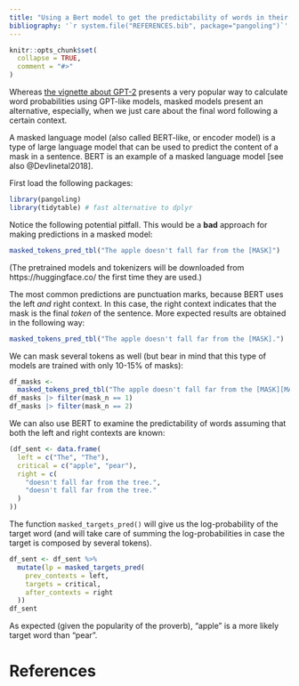 ```yaml
---
title: "Using a Bert model to get the predictability of words in their context"
bibliography: '`r system.file("REFERENCES.bib", package="pangoling")`'
---
```


```r
knitr::opts_chunk$set(
  collapse = TRUE,
  comment = "#>"
)
```


<!-- https://ropensci.org/blog/2019/12/08/precompute-vignettes/ -->

Whereas [the vignette about GPT-2](intro-gpt2.html) presents a very popular way 
to calculate word probabilities using GPT-like models, masked models present an
alternative, especially, when we just care about the final word following a 
certain context.

A masked language model (also called BERT-like, or encoder model) is a type of 
large language model  that can be used to predict the content of a mask in a 
sentence. BERT is an example of a masked language model 
[see also @Devlinetal2018].


First load the following packages:

```r
library(pangoling)
library(tidytable) # fast alternative to dplyr
```


Notice the following potential pitfall. This would be a **bad** approach for
making predictions in a masked model:

```r
masked_tokens_pred_tbl("The apple doesn't fall far from the [MASK]")
```
(The pretrained models and tokenizers will be downloaded from 
https://huggingface.co/ the first time they are used.)


The most common predictions are punctuation marks, because BERT uses the left 
*and* right context. In this case, the right context indicates that the mask is 
the final *token* of the sentence.
More expected results are obtained in the following way:

```r
masked_tokens_pred_tbl("The apple doesn't fall far from the [MASK].")
```

We can mask several tokens as well (but bear in mind that this type of models 
are trained with only 10-15% of masks):

```r
df_masks <- 
  masked_tokens_pred_tbl("The apple doesn't fall far from the [MASK][MASK]")
df_masks |> filter(mask_n == 1)
df_masks |> filter(mask_n == 2)
```

We can also use BERT to examine the predictability of words assuming that both 
the left and right contexts are known:

```r
(df_sent <- data.frame(
  left = c("The", "The"),
  critical = c("apple", "pear"),
  right = c(
    "doesn't fall far from the tree.",
    "doesn't fall far from the tree."
  )
))
```

The function `masked_targets_pred()` will give us the log-probability of the 
target word (and will take care of summing the log-probabilities in case the 
target is composed by several tokens).

```r
df_sent <- df_sent %>%
  mutate(lp = masked_targets_pred(
    prev_contexts = left,
    targets = critical,
    after_contexts = right
  ))
df_sent
```

As expected (given the popularity of the proverb), "apple" is a more likely 
target word than "pear".


# References
